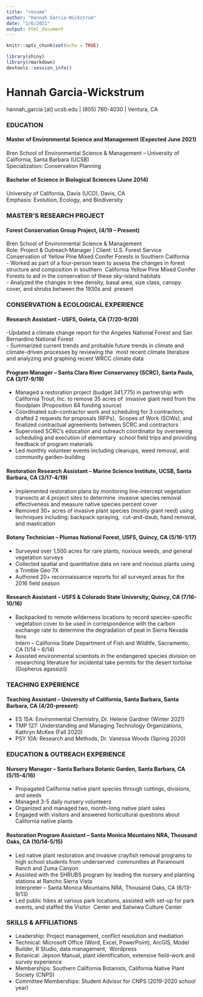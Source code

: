 ```yaml
---
title: "resume"
author: "Hannah Garcia-Wickstrum"
date: "2/6/2021"
output: html_document
---
```


```r
knitr::opts_chunk$set(echo = TRUE)

library(shiny)
library(rmarkdown)
devtools::session_info()
```

# Hannah Garcia-Wickstrum
hannah_garcia [at] ucsb.edu | (805) 760-4030 | Ventura, CA

### EDUCATION
#### Master of Environmental Science and Management (Expected June 2021) \
Bren School of Environmental Science & Management – University of California, Santa Barbara (UCSB) \
Specialization: Conservation Planning \

#### Bachelor of Science in Biological Sciences (June 2014) \
University of California, Davis (UCD), Davis, CA \
Emphasis: Evolution, Ecology, and Biodiversity \

### MASTER'S RESEARCH PROJECT
#### Forest Conservation Group Project, (4/19 – Present) \
Bren School of Environmental Science & Management \
Role: Project & Outreach Manager | Client: U.S. Forest Service \
Conservation of Yellow Pine Mixed Conifer Forests in Southern California \
- Worked as part of a four-person team to assess the changes in forest structure and composition in southern \ California Yellow Pine Mixed Conifer Forests to aid in the conservation of these sky-island habitats \
- Analyzed the changes in tree density, basal area, size class, canopy cover, and shrubs between the 1930s and \ present \

### CONSERVATION & ECOLOGICAL EXPERIENCE
#### Research Assistant – USFS, Goleta, CA (7/20-9/20) \
-Updated a climate change report for the Angeles National Forest and San Bernardino National Forest \
- Summarized current trends and probable future trends in climate and climate-driven processes by reviewing the \ most recent climate literature and analyzing and graphing recent WRCC climate data \ 

#### Program Manager – Santa Clara River Conservancy (SCRC), Santa Paula, CA (3/17-9/19) \
- Managed a restoration project (budget 341,775) in partnership with California Trout, Inc. to remove 35 acres of \ invasive giant reed from the floodplain (Proposition 84 funding source) \
- Coordinated sub-contractor work and scheduling for 3 contractors; drafted 2 requests for proposals (RFPs), \ Scopes of Work (SOWs), and finalized contractual agreements between SCRC and contractors \
- Supervised SCRC’s education and outreach coordinator by overseeing scheduling and execution of elementary \ school field trips and providing feedback of program materials \
- Led monthly volunteer events including cleanups, weed removal, and community garden-building \

#### Restoration Research Assistant – Marine Science Institute, UCSB, Santa Barbara, CA (3/17-4/19) \
- Implemented restoration plans by monitoring line-intercept vegetation transects at 4 project sites to determine \ invasive species removal effectiveness and measure native species percent cover \
- Removed 30+ acres of invasive plant species (mostly giant reed) using techniques including: backpack spraying, \ cut-and-daub, hand removal, and mastication \

#### Botany Technician – Plumas National Forest, USFS, Quincy, CA (5/16-1/17) \
- Surveyed over 1,500 acres for rare plants, noxious weeds, and general vegetation surveys \
- Collected spatial and quantitative data on rare and noxious plants using a Trimble Geo 7X \
- Authored 20+ reconnaissance reports for all surveyed areas for the 2016 field season \

#### Research Assistant – USFS & Colorado State University, Quincy, CA (7/16-10/16) \
- Backpacked to remote wilderness locations to record species-specific vegetation cover to be used in correspondence with the carbon exchange rate to determine the degradation of peat in Sierra Nevada fens \
Intern – California State Department of Fish and Wildlife, Sacramento, CA (1/14 – 6/14)
- Assisted environmental scientists in the endangered species division on researching literature for incidental take permits for the desert tortoise (Gopherus agassizii) \

### TEACHING EXPERIENCE
#### Teaching Assistant – University of California, Santa Barbara, Santa Barbara, CA (4/20-present)
- ES 15A: Environmental Chemistry, Dr. Helene Gardner (Winter 2021) \
- TMP 127: Understanding and Managing Technology Organizations, Kathryn McKee (Fall 2020) \
- PSY 10A: Research and Methods, Dr. Vanessa Woods (Spring 2020) \

### EDUCATION & OUTREACH EXPERIENCE
#### Nursery Manager – Santa Barbara Botanic Garden, Santa Barbara, CA (5/15-4/16)
- Propagated California native plant species through cuttings, divisions, and seeds
- Managed 3-5 daily nursery volunteers
- Organized and managed two, month-long native plant sales
- Engaged with visitors and answered horticultural questions about California native plants

#### Restoration Program Assistant – Santa Monica Mountains NRA, Thousand Oaks, CA (10/14-5/15)
- Led native plant restoration and invasive crayfish removal programs to high school students from underserved \ communities at Paramount Ranch and Zuma Canyon \
- Assisted with the SHRUBS program by leading the nursery and planting stations at Rancho Sierra Vista \
Interpreter – Santa Monica Mountains NRA, Thousand Oaks, CA (6/13-9/13) \
- Led public hikes at various park locations, assisted with set-up for park events, and staffed the Visitor \ Center and Satwiwa Culture Center \

### SKILLS & AFFILIATIONS
- Leadership: Project management, conflict resolution and mediation \
- Technical: Microsoft Office (Word, Excel, PowerPoint), ArcGIS, Model Builder, R Studio, data management, \ Wordpress \
- Botanical: Jepson Manual, plant identification, extensive field-work and survey experience \ 
- Memberships: Southern California Botanists, California Native Plant Society (CNPS) \
- Committee Memberships: Student Advisor for CNPS (2019-2020 school year) \